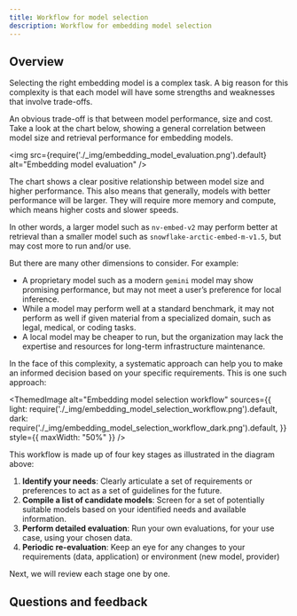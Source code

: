 ```yaml
---
title: Workflow for model selection
description: Workflow for embedding model selection
---
```



## <i class="fa-solid fa-chalkboard-user"></i> Overview

Selecting the right embedding model is a complex task. A big reason for this complexity is that each model will have some strengths and weaknesses that involve trade-offs.

An obvious trade-off is that between model performance, size and cost. Take a look at the chart below, showing a general correlation between model size and retrieval performance for embedding models.

<img
    src={require('./_img/embedding_model_evaluation.png').default}
    alt="Embedding model evaluation"
/>

The chart shows a clear positive relationship between model size and higher performance. This also means that generally, models with better performance will be larger. They will require more memory and compute, which means higher costs and slower speeds.

In other words, a larger model such as `nv-embed-v2` may perform better at retrieval than a smaller model such as `snowflake-arctic-embed-m-v1.5`, but may cost more to run and/or use.

But there are many other dimensions to consider. For example:

- A proprietary model such as a modern `gemini` model may show promising performance, but may not meet a user’s preference for local inference.
- While a model may perform well at a standard benchmark, it may not perform as well if given material from a specialized domain, such as legal, medical, or coding tasks.
- A local model may be cheaper to run, but the organization may lack the expertise and resources for long-term infrastructure maintenance.

In the face of this complexity, a systematic approach can help you to make an informed decision based on your specific requirements. This is one such approach:

<ThemedImage
  alt="Embedding model selection workflow"
  sources={{
    light: require('./_img/embedding_model_selection_workflow.png').default,
    dark: require('./_img/embedding_model_selection_workflow_dark.png').default,
  }}
  style={{ maxWidth: "50%" }}
/>

This workflow is made up of four key stages as illustrated in the diagram above:

1. **Identify your needs**: Clearly articulate a set of requirements or preferences to act as a set of guidelines for the future.
2. **Compile a list of candidate models**: Screen for a set of potentially suitable models based on your identified needs and available information.
3. **Perform detailed evaluation**: Run your own evaluations, for your use case, using your chosen data.
4. **Periodic re-evaluation**: Keep an eye for any changes to your requirements (data, application) or environment (new model, provider)

Next, we will review each stage one by one.

## Questions and feedback


<DocsFeedback/>
